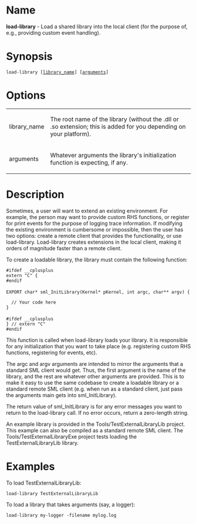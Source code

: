 = Name =
'''load-library''' - Load a shared library into the local client (for the purpose of, e.g., providing custom event handling).

= Synopsis =

 load-library [<u>library_name</u>] [<u>arguments</u>]

= Options =
{| border="1" cellpadding="2"
| library_name || The root name of the library (without the .dll or .so extension; this is added for you depending on your platform).
|-
| arguments || Whatever arguments the library's initialization function is expecting, if any.
|}

= Description =
Sometimes, a user will want to extend an existing environment.  For example, the person may want to provide custom RHS functions, or register for print events for the purpose of logging trace information.  If modifying the existing environment is cumbersome or impossible, then the user has two options: create a remote client that provides the functionality, or use load-library.  Load-library creates extensions in the local client, making it orders of magnitude faster than a remote client.

To create a loadable library, the library must contain the following function:

 #ifdef __cplusplus
 extern "C" {
 #endif
 
 EXPORT char* sml_InitLibrary(Kernel* pKernel, int argc, char** argv) {	
   // Your code here
 }
 
 #ifdef __cplusplus
 } // extern "C"
 #endif

This function is called when load-library loads your library. It is responsible for any initialization that you want to take place (e.g. registering custom RHS functions, registering for events, etc).

The argc and argv arguments are intended to mirror the arguments that a standard SML client would get.  Thus, the first argument is the name of the library, and the rest are whatever other arguments are provided.  This is to make it easy to use the same codebase to create a loadable library or a standard remote SML client (e.g. when run as a standard client, just pass the arguments main gets into sml_InitLibrary).

The return value of sml_InitLibrary is for any error messages you want to return to the load-library call.  If no error occurs, return a zero-length string.

An example library is provided in the Tools/TestExternalLibraryLib project. This example can also be compiled as a standard remote SML client.  The Tools/TestExternalLibraryExe project tests loading the TestExternalLibraryLib library.

= Examples =
To load TestExternalLibraryLib:
 load-library TestExternalLibraryLib
To load a library that takes arguments (say, a logger):
 load-library my-logger -filename mylog.log

